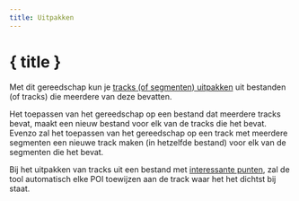 ```yaml
---
title: Uitpakken
---
```


<script>
</script>

# <Ungroup size="24" class="inline-block" style="margin-bottom: 5px" /> { title }

Met dit gereedschap kun je [tracks (of segmenten) uitpakken](../gpx) uit bestanden (of tracks) die meerdere van deze bevatten.

<div class="flex flex-row justify-center">
    <Extract class="text-foreground p-3 border rounded-md shadow-lg" />
</div>

Het toepassen van het gereedschap op een bestand dat meerdere tracks bevat, maakt een nieuw bestand voor elk van de tracks die het bevat.
Evenzo zal het toepassen van het gereedschap op een track met meerdere segmenten een nieuwe track maken (in hetzelfde bestand) voor elk van de segmenten die het bevat.

<DocsNote>

Bij het uitpakken van tracks uit een bestand met <a href="../gpx">interessante punten</a>, zal de tool automatisch elke POI toewijzen aan de track waar het het dichtst bij staat.

</DocsNote>
